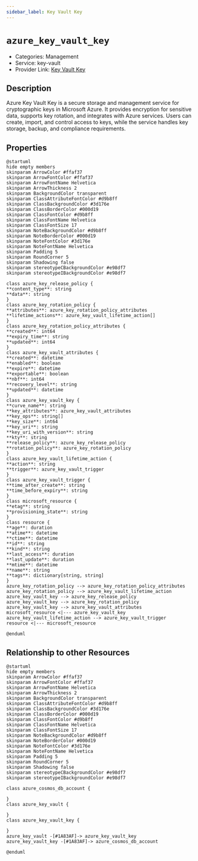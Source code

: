 ```yaml
---
sidebar_label: Key Vault Key
---
```


# `azure_key_vault_key`

- Categories: Management
- Service: key-vault
- Provider Link: [Key Vault Key](https://learn.microsoft.com/en-us/azure/key-vault/keys/)

## Description
Azure Key Vault Key is a secure storage and management service for cryptographic keys in Microsoft Azure. It provides encryption for sensitive data, supports key rotation, and integrates with Azure services. Users can create, import, and control access to keys, while the service handles key storage, backup, and compliance requirements.

## Properties
<ZoomPanPinch>

```kroki imgType="plantuml" imgAlt="Diagram of Key Vault Key data model"
@startuml
hide empty members
skinparam ArrowColor #ffaf37
skinparam ArrowFontColor #ffaf37
skinparam ArrowFontName Helvetica
skinparam ArrowThickness 2
skinparam BackgroundColor transparent
skinparam ClassAttributeFontColor #d9b8ff
skinparam ClassBackgroundColor #3d176e
skinparam ClassBorderColor #000d19
skinparam ClassFontColor #d9b8ff
skinparam ClassFontName Helvetica
skinparam ClassFontSize 17
skinparam NoteBackgroundColor #d9b8ff
skinparam NoteBorderColor #000d19
skinparam NoteFontColor #3d176e
skinparam NoteFontName Helvetica
skinparam Padding 5
skinparam RoundCorner 5
skinparam Shadowing false
skinparam stereotypeCBackgroundColor #e98df7
skinparam stereotypeIBackgroundColor #e98df7

class azure_key_release_policy {
**content_type**: string
**data**: string
}
class azure_key_rotation_policy {
**attributes**: azure_key_rotation_policy_attributes
**lifetime_actions**: azure_key_vault_lifetime_action[]
}
class azure_key_rotation_policy_attributes {
**created**: int64
**expiry_time**: string
**updated**: int64
}
class azure_key_vault_attributes {
**created**: datetime
**enabled**: boolean
**expire**: datetime
**exportable**: boolean
**nbf**: int64
**recovery_level**: string
**updated**: datetime
}
class azure_key_vault_key {
**curve_name**: string
**key_attributes**: azure_key_vault_attributes
**key_ops**: string[]
**key_size**: int64
**key_uri**: string
**key_uri_with_version**: string
**kty**: string
**release_policy**: azure_key_release_policy
**rotation_policy**: azure_key_rotation_policy
}
class azure_key_vault_lifetime_action {
**action**: string
**trigger**: azure_key_vault_trigger
}
class azure_key_vault_trigger {
**time_after_create**: string
**time_before_expiry**: string
}
class microsoft_resource {
**etag**: string
**provisioning_state**: string
}
class resource {
**age**: duration
**atime**: datetime
**ctime**: datetime
**id**: string
**kind**: string
**last_access**: duration
**last_update**: duration
**mtime**: datetime
**name**: string
**tags**: dictionary[string, string]
}
azure_key_rotation_policy --> azure_key_rotation_policy_attributes
azure_key_rotation_policy --> azure_key_vault_lifetime_action
azure_key_vault_key --> azure_key_release_policy
azure_key_vault_key --> azure_key_rotation_policy
azure_key_vault_key --> azure_key_vault_attributes
microsoft_resource <|--- azure_key_vault_key
azure_key_vault_lifetime_action --> azure_key_vault_trigger
resource <|--- microsoft_resource

@enduml
```

</ZoomPanPinch>


## Relationship to other Resources
<ZoomPanPinch>

```kroki imgType="plantuml" imgAlt="Diagram of Key Vault Key resource relationships"
@startuml
hide empty members
skinparam ArrowColor #ffaf37
skinparam ArrowFontColor #ffaf37
skinparam ArrowFontName Helvetica
skinparam ArrowThickness 2
skinparam BackgroundColor transparent
skinparam ClassAttributeFontColor #d9b8ff
skinparam ClassBackgroundColor #3d176e
skinparam ClassBorderColor #000d19
skinparam ClassFontColor #d9b8ff
skinparam ClassFontName Helvetica
skinparam ClassFontSize 17
skinparam NoteBackgroundColor #d9b8ff
skinparam NoteBorderColor #000d19
skinparam NoteFontColor #3d176e
skinparam NoteFontName Helvetica
skinparam Padding 5
skinparam RoundCorner 5
skinparam Shadowing false
skinparam stereotypeCBackgroundColor #e98df7
skinparam stereotypeIBackgroundColor #e98df7

class azure_cosmos_db_account {

}
class azure_key_vault {

}
class azure_key_vault_key {

}
azure_key_vault -[#1A83AF]-> azure_key_vault_key
azure_key_vault_key -[#1A83AF]-> azure_cosmos_db_account

@enduml
```

</ZoomPanPinch>




